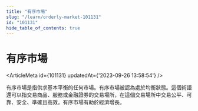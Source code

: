 ```yaml
---
title: "有序市場"
slug: "/learn/orderly-market-101131"
id: "101131"
hide_table_of_contents: true
---
```



# 有序市場

<ArticleMeta id={101131} updatedAt={'2023-09-26 13:58:54'} />
<div className='border-solid border-b border-t-0 my-4 border-[var(--ifm-color-gray-300)]' />

有序市場是指供求基本平衡的任何市場。有序市場被認為處於均衡狀態。這個術語還可以指交易商品、服務或金融證券的交易場所，在這個交易場所中交易公平、可靠、安全、準確且高效。有序市場有助於經濟增長。
